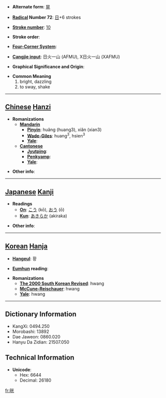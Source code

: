 * '''Alternate form''': [[晃]]

* '''[[Wiktionary:Chinese radical index| Radical]] Number 72''': [[Wiktionary:Chinese radical index 日|日]]+6 strokes

* '''[[Wiktionary:Chinese total strokes index|Stroke number]]''': [[Wiktionary:Chinese total strokes index 10|10]]

* '''Stroke order''': 

* '''[[Wiktionary:Chinese four corner index|Four-Corner System]]''': 

* '''[[Wiktionary:Chinese Cangjie index|Cangjie input]]''': 日火一山 (AFMU), X日火一山 (XAFMU)

* '''Graphical Significance and Origin''': 

* '''Common Meaning'''
*#bright, dazzling
*# to sway, shake


----

== [[Chinese]] [[Hanzi]] ==

* '''Romanizations'''
** '''[[Mandarin]]'''
*** '''[[Pinyin]]''': huǎng (huang3), xiǎn (xian3)
*** '''[[Wade-Giles]]''': huang<sup>3</sup>, hsien<sup>3</sup>
*** '''[[Yale]]''': 
** '''[[Cantonese]]'''
*** '''[[Jyutping]]''':
*** '''[[Penkyamp]]''': 
*** '''[[Yale]]''': 

* '''Other info''': 

----

== [[Japanese]] [[Kanji]] ==

* '''Readings'''
** '''[[On]]''': [[こう]] (kō), [[おう]] (ō)
** '''[[Kun]]''': [[あきらか]] (akiraka)

* '''Other info''':  

----

== [[Korean]] [[Hanja]] ==

* '''[[Hangeul]]''': 황

* '''[[Eumhun]] reading''': 

* '''Romanizations'''
** '''[[The 2000 South Korean Revised Romanization|The 2000 South Korean Revised]]''': hwang
** '''[[McCune-Reischauer]]''': hwang
** '''[[Yale]]''': hwang

----

== Dictionary Information ==

* KangXi: 0494.250
* Morobashi: 13892
* Dae Jaweon: 0860.020
* Hanyu Da Zidian: 21507.050

== Technical Information ==

* '''Unicode''':
** Hex: 6644
** Decimal: 26180

[[fr:晄]]